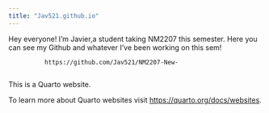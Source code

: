 ```yaml
---
title: "Jav521.github.io"
---
```


Hey everyone! I'm Javier,a student taking NM2207 this semester. Here you can see my Github and whatever I've been working on this sem!

```         
          https://github.com/Jav521/NM2207-New-
          
```

This is a Quarto website.

To learn more about Quarto websites visit <https://quarto.org/docs/websites>.

